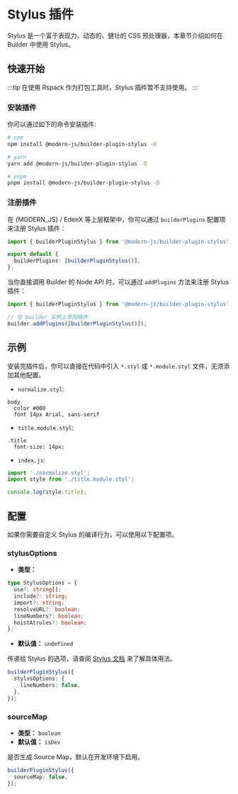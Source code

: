 # Stylus 插件

Stylus 是一个富于表现力、动态的、健壮的 CSS 预处理器，本章节介绍如何在 Builder 中使用 Stylus。

## 快速开始

:::tip
在使用 Rspack 作为打包工具时，Stylus 插件暂不支持使用。
:::

### 安装插件

你可以通过如下的命令安装插件:

```bash
# npm
npm install @modern-js/builder-plugin-stylus -D

# yarn
yarn add @modern-js/builder-plugin-stylus -D

# pnpm
pnpm install @modern-js/builder-plugin-stylus -D
```

### 注册插件

在 {MODERN_JS} / EdenX 等上层框架中，你可以通过 `builderPlugins` 配置项来注册 Stylus 插件：

```ts
import { builderPluginStylus } from '@modern-js/builder-plugin-stylus';

export default {
  builderPlugins: [builderPluginStylus()],
};
```

当你直接调用 Builder 的 Node API 时，可以通过 `addPlugins` 方法来注册 Stylus 插件：

```js
import { builderPluginStylus } from '@modern-js/builder-plugin-stylus';

// 往 builder 实例上添加插件
builder.addPlugins([builderPluginStylus()]);
```

## 示例

安装完插件后，你可以直接在代码中引入 `*.styl` 或 `*.module.styl` 文件，无须添加其他配置。

- `normalize.styl`:

```styl
body
  color #000
  font 14px Arial, sans-serif
```

- `title.module.styl`:

```styl
.title
  font-size: 14px;
```

- `index.js`:

```js
import './normalize.styl';
import style from './title.module.styl';

console.log(style.title);
```

## 配置

如果你需要自定义 Stylus 的编译行为，可以使用以下配置项。

### stylusOptions

- **类型：**

```ts
type StylusOptions = {
  use?: string[];
  include?: string;
  import?: string;
  resolveURL?: boolean;
  lineNumbers?: boolean;
  hoistAtrules?: boolean;
};
```

- **默认值：** `undefined`

传递给 Stylus 的选项，请查阅 [Stylus 文档](https://stylus-lang.com/docs/js.html) 来了解具体用法。

```ts
builderPluginStylus({
  stylusOptions: {
    lineNumbers: false,
  },
});
```

### sourceMap

- **类型：** `boolean`
- **默认值：** `isDev`

是否生成 Source Map，默认在开发环境下启用。

```ts
builderPluginStylus({
  sourceMap: false,
});
```
